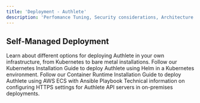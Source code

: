 ```yaml
---
title: 'Deployment - Authlete'
description: 'Perfomance Tuning, Security considerations, Architecture etc.'"
---
```


## Self-Managed Deployment
Learn about different options for deploying Authlete in your own infrastructure, from Kubernetes to bare metal installations.
Follow our Kubernetes Installation Guide to deploy Authlete using Helm in a Kubernetes environment.
Follow our Container Runtime Installation Guide to deploy Authlete using AWS ECS with Ansible Playbook
Technical information on configuring HTTPS settings for Authlete API servers in on-premises deployments.

